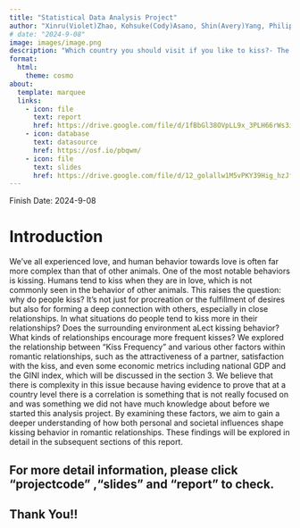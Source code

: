 ```yaml
---
title: "Statistical Data Analysis Project"
author: "Xinru(Violet)Zhao, Kohsuke(Cody)Asano, Shin(Avery)Yang, Philip Tong, Pratiksha Gund"
# date: "2024-9-08"
image: images/image.png
description: "Which country you should visit if you like to kiss?- The relationship between GINI index and Kissing Frequency-"
format:
  html:
    theme: cosmo
about:
  template: marquee
  links:
    - icon: file
      text: report
      href: https://drive.google.com/file/d/1fBbGl38OVpLL9x_3PLH66rWs3i2YM9rU/view?usp=sharing
    - icon: database
      text: datasource
      href: https://osf.io/pbqwm/
    - icon: file
      text: slides
      href: https://drive.google.com/file/d/12_golallw1M5vPKY39Hig_hzJf4ntRIH/view?usp=sharing
---
```

Finish Date: 2024-9-08

# Introduction

We've all experienced love, and human behavior towards love is often far more complex than that of other animals. One of the most notable behaviors is kissing. Humans tend to kiss when they are in love, which is not commonly seen in the behavior of other animals. This raises the question: why do people kiss? It's not just for procreation or the fulfillment of desires but also for forming a deep connection with others, especially in close relationships. In what situations do people tend to kiss more in their relationships? Does the surrounding environment aLect kissing behavior? What kinds of relationships encourage more frequent kisses? We explored the relationship between "Kiss Frequency" and various other factors within romantic relationships, such as the attractiveness of a partner, satisfaction with the kiss, and even some economic metrics including national GDP and the GINI index, which will be discussed in the section 3. We believe that there is complexity in this issue because having evidence to prove that at a country level there is a correlation is something that is not really focused on and was something we did not have much knowledge about before we started this analysis project. By examining these factors, we aim to gain a deeper understanding of how both personal and societal influences shape kissing behavior in romantic relationships. These findings will be explored in detail in the subsequent sections of this report.

## For more detail information, please click "projectcode" ,"slides" and "report" to check.

## Thank You!!
